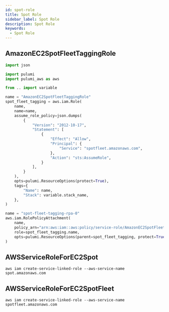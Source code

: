 ```yaml
---
id: spot-role
title: Spot Role
sidebar_label: Spot Role
description: Spot Role
keywords:
  - Spot Role
---
```


## AmazonEC2SpotFleetTaggingRole

```python
import json

import pulumi
import pulumi_aws as aws

from .. import variable

name = "AmazonEC2SpotFleetTaggingRole"
spot_fleet_tagging = aws.iam.Role(
    name,
    name=name,
    assume_role_policy=json.dumps(
        {
            "Version": "2012-10-17",
            "Statement": [
                {
                    "Effect": "Allow",
                    "Principal": {
                        "Service": "spotfleet.amazonaws.com",
                    },
                    "Action": "sts:AssumeRole",
                }
            ],
        }
    ),
    opts=pulumi.ResourceOptions(protect=True),
    tags={
        "Name": name,
        "Stack": variable.stack_name,
    },
)

name = "spot-fleet-tagging-rpa-0"
aws.iam.RolePolicyAttachment(
    name,
    policy_arn="arn:aws:iam::aws:policy/service-role/AmazonEC2SpotFleetTaggingRole",
    role=spot_fleet_tagging.name,
    opts=pulumi.ResourceOptions(parent=spot_fleet_tagging, protect=True),
)
```

## AWSServiceRoleForEC2Spot

```shell
aws iam create-service-linked-role --aws-service-name spot.amazonaws.com
```

## AWSServiceRoleForEC2SpotFleet

```shell
aws iam create-service-linked-role --aws-service-name spotfleet.amazonaws.com
```
